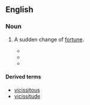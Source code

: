 ==English==
{{rfv}}
===Noun===
{{en-noun|vicissities}}

# {{label|en|obsolete}} A sudden change of [[fortune]].
#* {{quote-book|title=Papers and Proceedings of the Royal Society of Tasmania  |year=1885 |page=164  |passage=It is well enough known that species of the lower forms of plant life, such as ferns and mosses amid the '''vicissities''' of change of situation, have spread over both hemispheres without such a departure from the central type as would constitute a distinct species; but is this true as regards higher forms, such as cycads and conifers? }}
#* {{quote-book|title=The "blank Bible" - Volume 24, Part 1 |author=Jonathan Edwards & ‎Stephen J. Stein |year=2006 |page=585 |passage=Seeing things thus will have their course, their appointed changes and '''vicissities''', no contrivance or labor of men can prevent it. }}
#* {{quote-book|title=The American Mercury - Volume 15  |author=Henry Louis Mencken  |year=1928   |passage=Thomas Jefferson Gentry, an aspiring young lawyer, becomes a protege of Tammany, experiences all the '''vicissities''' of politics, and throws himself upon the mercies of Peggy McShane, a blue-eyed Irish lass, who heroically accepts him. }}

====Derived terms====
* [[vicissitous]]
* [[vicissitude]]